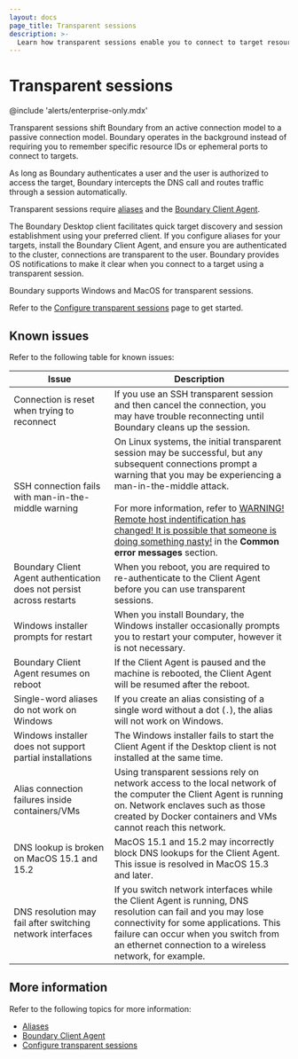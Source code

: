 ```yaml
---
layout: docs
page_title: Transparent sessions
description: >-
  Learn how transparent sessions enable you to connect to target resources without entering resource IDs or port numbers.
---
```


# Transparent sessions

@include 'alerts/enterprise-only.mdx'

Transparent sessions shift Boundary from an active connection model to a passive connection model. Boundary operates in the background instead of requiring you to remember specific resource IDs or ephemeral ports to connect to targets.

As long as Boundary authenticates a user and the user is authorized to access the target, Boundary intercepts the DNS call and routes traffic through a session automatically.

Transparent sessions require [aliases](/boundary/docs/concepts/aliases) and the [Boundary Client Agent](/boundary/docs/client-agent).

The Boundary Desktop client facilitates quick target discovery and session establishment using your preferred client. If you configure aliases for your targets, install the Boundary Client Agent, and ensure you are authenticated to the cluster, connections are transparent to the user. Boundary provides OS notifications to make it clear when you connect to a target using a transparent session.

Boundary supports Windows and MacOS for transparent sessions.

Refer to the [Configure transparent sessions](/boundary/docs/targets/connections/transparent-sessions) page to get started.

## Known issues

Refer to the following table for known issues:

| Issue | Description |
| ----- | ----------- |
| Connection is reset when trying to reconnect | If you use an SSH transparent session and then cancel the connection, you may have trouble reconnecting until Boundary cleans up the session. |
| SSH connection fails with man-in-the-middle warning | On Linux systems, the initial transparent session may be successful, but any subsequent connections prompt a warning that you may be experiencing a man-in-the-middle attack. <br /><br /> For more information, refer to [WARNING! Remote host indentification has changed! It is possible that someone is doing something nasty!](/boundary/docs/client-agent/troubleshoot#warning-remote-host-indentification-has-changed-it-is-possible-that-someone-is-doing-something-nasty) in the **Common error messages** section.|
| Boundary Client Agent authentication does not persist across restarts | When you reboot, you are required to re-authenticate to the Client Agent before you can use transparent sessions. |
| Windows installer prompts for restart | When you install Boundary, the Windows installer occasionally prompts you to restart your computer, however it is not necessary. |
| Boundary Client Agent resumes on reboot | If the Client Agent is paused and the machine is rebooted, the Client Agent will be resumed after the reboot. |
| Single-word aliases do not work on Windows | If you create an alias consisting of a single word without a dot (`.`), the alias will not work on Windows. |
| Windows installer does not support partial installations | The Windows installer fails to start the Client Agent if the Desktop client is not installed at the same time. |
| Alias connection failures inside containers/VMs | Using transparent sessions rely on network access to the local network of the computer the Client Agent is running on. Network enclaves such as those created by Docker containers and VMs cannot reach this network. |
| DNS lookup is broken on MacOS 15.1 and 15.2 | MacOS 15.1 and 15.2 may incorrectly block DNS lookups for the Client Agent. This issue is resolved in MacOS 15.3 and later. |
| DNS resolution may fail after switching network interfaces | If you switch network interfaces while the Client Agent is running, DNS resolution can fail and you may lose connectivity for some applications. This failure can occur when you switch from an ethernet connection to a wireless network, for example. |

## More information

Refer to the following topics for more information:

- [Aliases](/boundary/docs/concepts/aliases)
- [Boundary Client Agent](/boundary/docs/client-agent)
- [Configure transparent sessions](/boundary/docs/targets/connections/transparent-sessions)
